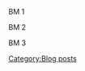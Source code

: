 BM 1 
 {{EventComp
  | Kitakami/Kai Ni
  | 99
  | Type A Ko-hyoteki
  | OTO 152mm Triple Rapid Fire Gun Mount
  | OTO 152mm Triple Rapid Fire Gun Mount
  |-
  | Kumano/Kai
  | 48
  | 20.3cm (No.2) Twin Gun Mount
  | Zuiun Model 12
  | 20.3cm (No.2) Twin Gun Mount
  | Type 32 Surface Radar
  |-
  | Suzuya/Kai
  | 47
  | 20.3cm (No.2) Twin Gun Mount
  | Zuiun Model 12
  | 20.3cm (No.2) Twin Gun Mount
  | FuMO25 Radar
  |-
  | Nachi/Kai Ni
  | 67
  | 20.3cm (No.2) Twin Gun Mount
  | 20.3cm (No.2) Twin Gun Mount
  | Type 0 Reconnaissance Seaplane
  | Type 32 Surface Radar
  |-
  | Haguro/Kai Ni
  | 77
  | 20.3cm (No.2) Twin Gun Mount
  | 20.3cm (No.2) Twin Gun Mount
  | Type 0 Reconnaissance Seaplane
  | Type 32 Surface Radar
  |-
  | Myoukou/Kai Ni
  | 74
  | 20.3cm (No.3) Twin Gun Mount
  | 20.3cm (No.3) Twin Gun Mount
  | Type 0 Reconnaissance Seaplane
  | Type 32 Surface Radar
  |-
  | hq = 102
  }}
BM 2



BM 3
 {{EventComp
 | Abukuma/Kai Ni
 | 77
 | Type A Ko-hyoteki
 | 20.3cm (No.3) Twin Gun Mount
 | 20.3cm (No.3) Twin Gun Mount
 |-
 | Yuudachi/Kai Ni
 | 77
 | 12.7cm Twin Gun Mount Model B Kai 2
 | 12.7cm Twin Gun Mount Model B Kai 2
 | Type 33 Surface Radar
 |-
 | Verniy/
 | 78
 | 12.7cm Twin Gun Mount Model B Kai 2
 | 12.7cm Twin Gun Mount Model B Kai 2
 | Type 33 Surface Radar
 |-
 | Fubuki/Kai Ni
 | 84
 | 10cm Twin High-angle Gun Mount + Anti-Aircraft Fire Director
 | 10cm Twin High-angle Gun Mount + Anti-Aircraft Fire Director
 | Type 13 Air Radar Kai
 |-
 | Sendai/Kai Ni
 | 76
 | 20.3cm (No.2) Twin Gun Mount
 | 20.3cm (No.2) Twin Gun Mount
 | Type 32 Surface Radar
 |-
 | Naka/Kai Ni
 | 75
 | 20.3cm (No.2) Twin Gun Mount
 | 20.3cm (No.2) Twin Gun Mount
 | Type 32 Surface Radar
 |-
 | hq = 102
 }}
[[Category:Blog posts]]